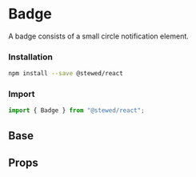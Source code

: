 
# Badge

A badge consists of a small circle notification element.

### Installation

```bash
npm install --save @stewed/react
```

### Import

```js
import { Badge } from "@stewed/react";
```

<Meta of={BadgeStories} />

## Base

<Canvas of={BadgeStories.Base} />

## Props

<ArgTypes of={BadgeStories} />
